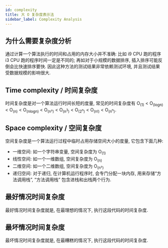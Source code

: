 ```yaml
---
id: complexity
title: 大 O 复杂度表示法
sidebar_label: Complexity Analysis
---
```


## 为什么需要复杂度分析

通过计算一个算法执行的时间和占用的内存大小并不准确: 比如 i9 CPU 跑的程序 i3 CPU 跑的程序时间一定是不同的; 再如对于小规模的数据排序, 插入排序可能反倒会比快速排序要快. 因此这种方法的测试结果非常依赖测试环境, 并且测试结果受数据规模的影响很大.

## Time complexity / 时间复杂度

时间复杂度是对一个算法运行时间长短的度量, 常见的时间复杂度有 O<sub>(1)</sub> < O<sub>(logn)</sub> < O<sub>(n)</sub> < O<sub>(nlogn)</sub> < O<sub>(n²)</sub> < O<sub>(n<sup>3</sup>)</sub> < O<sub>(2<sup>n</sup>)</sub> < O<sub>(n!)</sub> < O<sub>(n<sup>n</sup>)</sub>.

## Space complexity / 空间复杂度

空间复杂度是一个算法运行过程中临时占用存储空间大小的度量, 它包含下面几种:

- 一维空间: 如一个字符串变量, 空间复杂度为 O<sub>(1)</sub>
- 线性空间: 如一个一维数组, 空间复杂度为 O<sub>(n)</sub>
- 二维空间: 如一个二维数组, 空间复杂度为 O<sub>(n²)</sub>
- 递归空间: 对于递归, 在计算机运行程序时, 会专门分配一块内存, 用来存储“方法调用栈”, “方法调用栈” 包含进栈和出栈两个行为.

## 最好情况时间复杂度

最好情况时间复杂度就是, 在最理想的情况下, 执行这段代码的时间复杂度.

## 最坏情况时间复杂度

最坏情况时间复杂度就是, 在最糟糕的情况下, 执行这段代码的时间复杂度.
